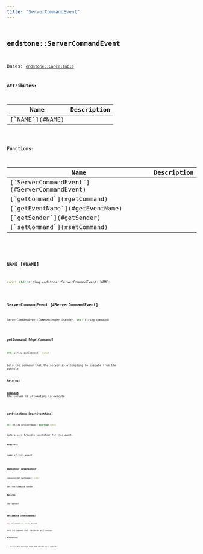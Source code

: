 ```yaml
---
title: "ServerCommandEvent"
---
```


## <code className="doc-symbol doc-symbol-class"/> endstone::ServerCommandEvent

Bases: [`endstone::Cancellable`](cancellable)









**Attributes:**

<table>
<thead>
   <tr>
      <th>Name</th>
      <th>Description</th>
   </tr>
</thead>
<tbody>
<tr key="classendstone_1_1_server_command_event_1a6df4d8250b60448f4574d4d732d6f1ad">
    <td>[`NAME`](#NAME)</td>
    <td></td>
</tr>
</tbody>
</table>






**Functions:**

<table>
<thead>
   <tr>
      <th>Name</th>
      <th>Description</th>
   </tr>
</thead>
<tbody>
<tr key="classendstone_1_1_server_command_event_1a8c99c3360b322ea0d6fcf42b3b0ab4b0">
    <td>[`ServerCommandEvent`](#ServerCommandEvent)</td>
    <td></td>
</tr>
<tr key="classendstone_1_1_server_command_event_1a93827eb1ca9e938792f2abcf9fd1a09c">
    <td>[`getCommand`](#getCommand)</td>
    <td></td>
</tr>
<tr key="classendstone_1_1_server_command_event_1af62a9d9bbc278b05dece09c1273e5b63">
    <td>[`getEventName`](#getEventName)</td>
    <td></td>
</tr>
<tr key="classendstone_1_1_server_command_event_1a989fc72b2d7b7feb85a88dc3aa50bca7">
    <td>[`getSender`](#getSender)</td>
    <td></td>
</tr>
<tr key="classendstone_1_1_server_command_event_1a738f83bdce175aed3493f4e15f7834a9">
    <td>[`setCommand`](#setCommand)</td>
    <td></td>
</tr>
</tbody>
</table>

### <code className="doc-symbol doc-symbol-variable"/> NAME [#NAME]

```cpp
const std::string endstone::ServerCommandEvent::NAME;
```
### <code className="doc-symbol doc-symbol-function"/> ServerCommandEvent [#ServerCommandEvent]

```cpp
ServerCommandEvent(CommandSender &sender, std::string command)
```
### <code className="doc-symbol doc-symbol-function"/> getCommand [#getCommand]

```cpp
std::string getCommand() const
```


Gets the command that the server is attempting to execute from the console




**Returns:**

[**Command**](classendstone_1_1_command.md) the server is attempting to execute 





        
### <code className="doc-symbol doc-symbol-function"/> getEventName [#getEventName]

```cpp
std::string getEventName() override const
```


Gets a user-friendly identifier for this event.




**Returns:**

name of this event 





        
### <code className="doc-symbol doc-symbol-function"/> getSender [#getSender]

```cpp
CommandSender &getSender() const
```


Get the command sender.




**Returns:**

The sender 





        
### <code className="doc-symbol doc-symbol-function"/> setCommand [#setCommand]

```cpp
void setCommand(std::string message)
```


Sets the command that the server will execute




**Parameters:**


* `message` New message that the server will execute 




        